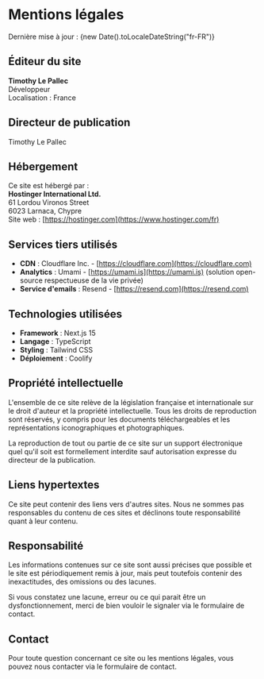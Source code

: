 # Mentions légales

Dernière mise à jour : {new Date().toLocaleDateString("fr-FR")}

## Éditeur du site

**Timothy Le Pallec**  
Développeur   
Localisation : France

## Directeur de publication

Timothy Le Pallec

## Hébergement

Ce site est hébergé par :  
**Hostinger International Ltd.**  
61 Lordou Vironos Street  
6023 Larnaca, Chypre  
Site web : [https://hostinger.com](https://www.hostinger.com/fr)

## Services tiers utilisés

- **CDN** : Cloudflare Inc. - [https://cloudflare.com](https://cloudflare.com)
- **Analytics** : Umami - [https://umami.is](https://umami.is) (solution open-source respectueuse de la vie privée)
- **Service d'emails** : Resend - [https://resend.com](https://resend.com)

## Technologies utilisées

- **Framework** : Next.js 15
- **Langage** : TypeScript
- **Styling** : Tailwind CSS
- **Déploiement** : Coolify

## Propriété intellectuelle

L'ensemble de ce site relève de la législation française et internationale sur le droit d'auteur et la propriété intellectuelle. Tous les droits de reproduction sont réservés, y compris pour les documents téléchargeables et les représentations iconographiques et photographiques.

La reproduction de tout ou partie de ce site sur un support électronique quel qu'il soit est formellement interdite sauf autorisation expresse du directeur de la publication.

## Liens hypertextes

Ce site peut contenir des liens vers d'autres sites. Nous ne sommes pas responsables du contenu de ces sites et déclinons toute responsabilité quant à leur contenu.

## Responsabilité

Les informations contenues sur ce site sont aussi précises que possible et le site est périodiquement remis à jour, mais peut toutefois contenir des inexactitudes, des omissions ou des lacunes.

Si vous constatez une lacune, erreur ou ce qui parait être un dysfonctionnement, merci de bien vouloir le signaler via le formulaire de contact.

## Contact

Pour toute question concernant ce site ou les mentions légales, vous pouvez nous contacter via le formulaire de contact.